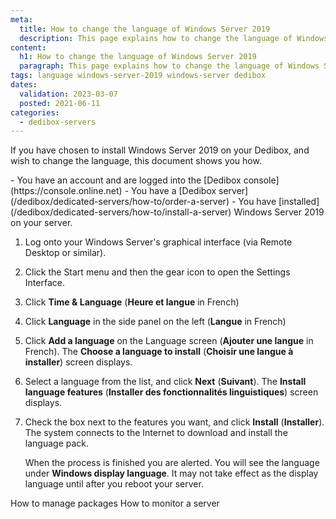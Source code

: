 ```yaml
---
meta:
  title: How to change the language of Windows Server 2019
  description: This page explains how to change the language of Windows Server 2019
content:
  h1: How to change the language of Windows Server 2019
  paragraph: This page explains how to change the language of Windows Server 2019
tags: language windows-server-2019 windows-server dedibox 
dates:
  validation: 2023-03-07
  posted: 2021-06-11
categories:
  - dedibox-servers
---
```


If you have chosen to install Windows Server 2019 on your Dedibox, and wish to change the language, this document shows you how.

<Message type="requirement">
  - You have an account and are logged into the [Dedibox console](https://console.online.net)
  - You have a [Dedibox server](/dedibox/dedicated-servers/how-to/order-a-server)
  - You have [installed](/dedibox/dedicated-servers/how-to/install-a-server) Windows Server 2019 on your server.
</Message>

1. Log onto your Windows Server's graphical interface (via Remote Desktop or similar).
2. Click the Start menu and then the gear icon to open the Settings Interface.
3. Click **Time & Language** (**Heure et langue** in French)
4. Click **Language** in the side panel on the left (**Langue** in French)
5. Click **Add a language** on the Language screen (**Ajouter une langue** in French). The **Choose a language to install** (**Choisir une langue à installer**) screen displays.
6. Select a language from the list, and click **Next** (**Suivant**). The **Install language features** (**Installer des fonctionnalités linguistiques**) screen displays.
7. Check the box next to the features you want, and click **Install** (**Installer**). The system connects to the Internet to download and install the language pack. 

    When the process is finished you are alerted. You will see the language under **Windows display language**. It may not take effect as the display language until after you reboot your server.


<Navigation title="See Also">
  <PreviousButton to="/dedibox/dedicated-servers/how-to/manage-packages/">How to manage packages</PreviousButton>
  <NextButton to="/dedibox/dedicated-servers/how-to/monitor-server/">How to monitor a server</NextButton>
</Navigation>

